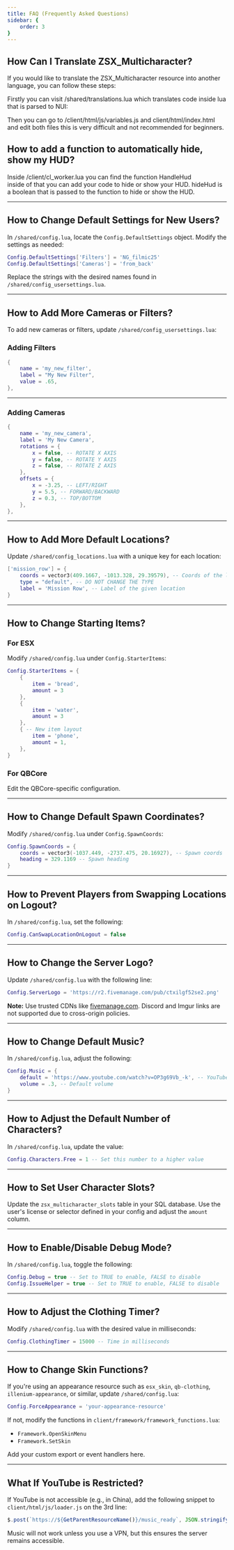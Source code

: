```yaml
---
title: FAQ (Frequently Asked Questions)
sidebar: {
    order: 3
}
---
```




## How Can I Translate ZSX_Multicharacter?

If you would like to translate the ZSX_Multicharacter resource into another language, you can follow these steps:

Firstly you can visit /shared/translations.lua which translates code inside lua that is parsed to NUI:
<Code code= "Translations.InfoText = {
    ['preparing_z_coords'] = 'Preparing safe coords',
    ['preparing_heading'] = 'Preparing heading',
    ['preparing_new_coords'] = 'Preparing new coords',
    ['clothing_timer_text'] = 'Find a convenient place to dress your character.'
}" lang="lua" title="/shared/translations.lua"> </Code>

Then you can go to /client/html/js/variables.js and client/html/index.html and edit both files this is very difficult and not recommended for beginners.

##  How to add a function to automatically hide, show my HUD?

Inside /client/cl_worker.lua you can find the function HandleHud
<Code code="	
HandleHud = function(hideHud)
    -- CODE TO HIDE/ENABLE YOUR HUD
end
" lang="lua" title="/client/cl_worker.lua" mark="-- CODE TO HIDE/ENABLE YOUR HUD"> </Code >
inside of that you can add your code to hide or show your HUD. hideHud is a boolean that is passed to the function to hide or show the HUD.

--- 
## How to Change Default Settings for New Users?  

In `/shared/config.lua`, locate the `Config.DefaultSettings` object. Modify the settings as needed:  

```lua
Config.DefaultSettings['Filters'] = 'NG_filmic25'  
Config.DefaultSettings['Cameras'] = 'from_back'  
```  

Replace the strings with the desired names found in `/shared/config_usersettings.lua`.  

---
## How to Add More Cameras or Filters?  

To add new cameras or filters, update `/shared/config_usersettings.lua`:  

### Adding Filters  

```lua
{
    name = 'my_new_filter',
    label = "My New Filter",
    value = .65,
},
```  
--- 
### Adding Cameras  

```lua
{
    name = 'my_new_camera',
    label = 'My New Camera',
    rotations = {
        x = false, -- ROTATE X AXIS
        y = false, -- ROTATE Y AXIS
        z = false, -- ROTATE Z AXIS
    },
    offsets = {
        x = -3.25, -- LEFT/RIGHT
        y = 5.5, -- FORWARD/BACKWARD
        z = 0.3, -- TOP/BOTTOM
    },
},
```  

---
## How to Add More Default Locations?  

Update `/shared/config_locations.lua` with a unique key for each location:  

```lua
['mission_row'] = {
    coords = vector3(409.1667, -1013.328, 29.39579), -- Coords of the location
    type = "default", -- DO NOT CHANGE THE TYPE
    label = 'Mission Row', -- Label of the given location
}
```  

---
## How to Change Starting Items?  

### For ESX  

Modify `/shared/config.lua` under `Config.StarterItems`:  

```lua
Config.StarterItems = {
    {
        item = 'bread',
        amount = 3
    },
    {
        item = 'water',
        amount = 3
    },
    { -- New item layout
        item = 'phone',
        amount = 1,
    },
}
```  

### For QBCore  

Edit the QBCore-specific configuration.  

---
## How to Change Default Spawn Coordinates?  

Modify `/shared/config.lua` under `Config.SpawnCoords`:  

```lua
Config.SpawnCoords = {
    coords = vector3(-1037.449, -2737.475, 20.16927), -- Spawn coords
    heading = 329.1169 -- Spawn heading
}
```  

---
## How to Prevent Players from Swapping Locations on Logout?  

In `/shared/config.lua`, set the following:  

```lua
Config.CanSwapLocationOnLogout = false
```  

---
## How to Change the Server Logo?  

Update `/shared/config.lua` with the following line:  

```lua
Config.ServerLogo = 'https://r2.fivemanage.com/pub/ctxilgf52se2.png'
```  

**Note:** Use trusted CDNs like [fivemanage.com](https://fivemanage.com). Discord and Imgur links are not supported due to cross-origin policies.  

---
## How to Change Default Music?  

In `/shared/config.lua`, adjust the following:  

```lua
Config.Music = {
    default = 'https://www.youtube.com/watch?v=OP3g69Vb_-k', -- YouTube Music URL
    volume = .3, -- Default volume
}
```  

---
## How to Adjust the Default Number of Characters?  

In `/shared/config.lua`, update the value:  

```lua
Config.Characters.Free = 1 -- Set this number to a higher value
```  

---
## How to Set User Character Slots?  

Update the `zsx_multicharacter_slots` table in your SQL database. Use the user's license or selector defined in your config and adjust the `amount` column.  

---
## How to Enable/Disable Debug Mode?  

In `/shared/config.lua`, toggle the following:  

```lua
Config.Debug = true -- Set to TRUE to enable, FALSE to disable
Config.IssueHelper = true -- Set to TRUE to enable, FALSE to disable
```  

---
## How to Adjust the Clothing Timer?  

Modify `/shared/config.lua` with the desired value in milliseconds:  

```lua
Config.ClothingTimer = 15000 -- Time in milliseconds
```  

---
## How to Change Skin Functions?  

If you're using an appearance resource such as `esx_skin`, `qb-clothing`, `illenium-appearance`, or similar, update `/shared/config.lua`:  

```lua
Config.ForceAppearance = 'your-appearance-resource'
```  

If not, modify the functions in `client/framework/framework_functions.lua`:  

- `Framework.OpenSkinMenu`  
- `Framework.SetSkin`  

Add your custom export or event handlers here.  

---
## What If YouTube is Restricted?  

If YouTube is not accessible (e.g., in China), add the following snippet to `client/html/js/loader.js` on the 3rd line:  

```javascript
$.post(`https://${GetParentResourceName()}/music_ready`, JSON.stringify({}))
```  

Music will not work unless you use a VPN, but this ensures the server remains accessible.  
